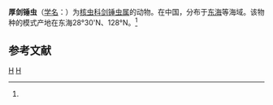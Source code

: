 {{Speciesbox
| genus = Xiphatractus
| species = grossus
| authority = (Tan, 1998)<ref name='id9081'>{{cite web| url =http://www.bioinfo.cn/db05/BjdwSpecies.php?action=view&id=9081| title =厚剑锤虫| work =《中国动物物种编目数据库》| publisher =中国科学院微生物研究所| author =中国科学院动物研究所| accessdate =2009-04-16| deadurl =yes| archiveurl =https://web.archive.org/web/20160305051709/http://www.bioinfo.cn/db05/BjdwSpecies.php?action=view&id=9081| archivedate =2016-03-05}}</ref>
}}

'''厚剑锤虫'''（[[学名|学名]]：{{lang|la|''Xiphatractus grossus''}}）为[[核虫科|核虫科]][[剑锤虫属|剑锤虫属]]的动物。在中国，分布于[[东海|东海]]等海域。该物种的模式产地在东海28°30'N、128°N。<ref name='id9081'/>

== 参考文献 ==
{{reflist}}

{{Taxonbar}}

[[Category:1998年描述的动物|H]]
[[Category:剑锤虫属|H]]


{{放射虫小作品}}